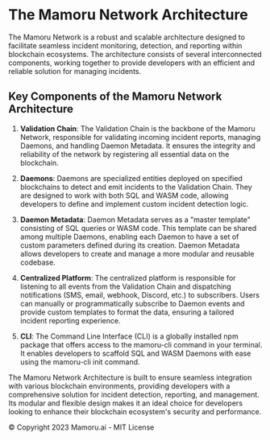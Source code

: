 # The Mamoru Network Architecture

The Mamoru Network is a robust and scalable architecture designed to facilitate seamless incident monitoring, detection, and reporting within blockchain ecosystems. The architecture consists of several interconnected components, working together to provide developers with an efficient and reliable solution for managing incidents.

## Key Components of the Mamoru Network Architecture

1. **Validation Chain**: The Validation Chain is the backbone of the Mamoru Network, responsible for validating incoming incident reports, managing Daemons, and handling Daemon Metadata. It ensures the integrity and reliability of the network by registering all essential data on the blockchain.

2. **Daemons**: Daemons are specialized entities deployed on specified blockchains to detect and emit incidents to the Validation Chain. They are designed to work with both SQL and WASM code, allowing developers to define and implement custom incident detection logic.

3. **Daemon Metadata**: Daemon Metadata serves as a "master template" consisting of SQL queries or WASM code. This template can be shared among multiple Daemons, enabling each Daemon to have a set of custom parameters defined during its creation. Daemon Metadata allows developers to create and manage a more modular and reusable codebase.

4. **Centralized Platform**: The centralized platform is responsible for listening to all events from the Validation Chain and dispatching notifications (SMS, email, webhook, Discord, etc.) to subscribers. Users can manually or programmatically subscribe to Daemon events and provide custom templates to format the data, ensuring a tailored incident reporting experience.

5. **CLI**: The Command Line Interface (CLI) is a globally installed npm package that offers access to the mamoru-cli command in your terminal. It enables developers to scaffold SQL and WASM Daemons with ease using the mamoru-cli init command.

The Mamoru Network Architecture is built to ensure seamless integration with various blockchain environments, providing developers with a comprehensive solution for incident detection, reporting, and management. Its modular and flexible design makes it an ideal choice for developers looking to enhance their blockchain ecosystem's security and performance.

© Copyright 2023 Mamoru.ai - MIT License